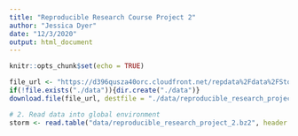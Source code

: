 ```yaml
---
title: "Reproducible Research Course Project 2"
author: "Jessica Dyer"
date: "12/3/2020"
output: html_document
---
```


```r
knitr::opts_chunk$set(echo = TRUE)

file_url <- "https://d396qusza40orc.cloudfront.net/repdata%2Fdata%2FStormData.csv.bz2"
if(!file.exists("./data")){dir.create("./data")}
download.file(file_url, destfile = "./data/reproducible_research_project_2.bz2", method = "curl")

# 2. Read data into global environment
storm <- read.table("data/reproducible_research_project_2.bz2", header = TRUE, sep = ",", dec = ".")
```


